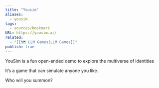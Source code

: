 ```yaml
---
title: "Yousim"
aliases:
  - yousim
tags:
  - sources/bookmark
URL: https://yousim.ai/
related:
  - "[[🗺️ LLM Games|LLM Games]]"
publish: true
---
```


YouSim is a fun open-ended demo to explore the multiverse of identities

It’s a game that can simulate anyone you like.

Who will you summon?